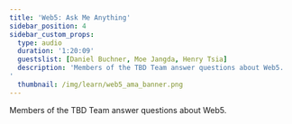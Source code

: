 ```yaml
---
title: 'Web5: Ask Me Anything'
sidebar_position: 4
sidebar_custom_props:
  type: audio
  duration: '1:20:09'
  guestslist: [Daniel Buchner, Moe Jangda, Henry Tsia]
  description: 'Members of the TBD Team answer questions about Web5.
'
  thumbnail: /img/learn/web5_ama_banner.png
---
```



<div className="mb-8">
  <Audio
    url="https://soundcloud.com/user-625850228/061722-web5-ama
"
  />
</div>

Members of the TBD Team answer questions about Web5.

<Divider type="dotted" className="" />
<BiographyList
  growToFit={false}
  title="guests"
  biographies={[
    {
      imageUrl: '/img/learn/headshots/daniel_buchner.jpg',
      headline: 'Daniel Buchner',
      description: 'Head of Decentralized Identity, TBD',
    },
    {
      imageUrl: '/img/learn/headshots/moe_jangda.jpg',
      headline: 'Moe Jangda',
      description: 'Lead Engineer, Decentralized Web Nodes, TBD',
    },
    {
      imageUrl: '/img/learn/headshots/henry_tsai.jpg',
      headline: 'Henry Tsai',
      description: 'Lead Engineer, Decentralized Identity Protocols, TBD',
    },
  ]}
/>
<Divider type="dotted" className="" />
